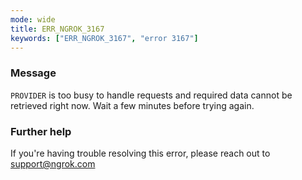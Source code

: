 ```yaml
---
mode: wide
title: ERR_NGROK_3167
keywords: ["ERR_NGROK_3167", "error 3167"]
---
```


### Message

`PROVIDER` is too busy to handle requests and required data cannot be retrieved right now. Wait a few minutes before trying again.

### Further help

If you're having trouble resolving this error, please reach out to [support@ngrok.com](mailto:support@ngrok.com?subject=Help%20with%20ERR_NGROK_3167)
